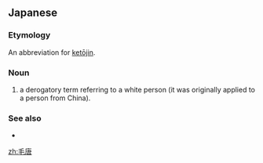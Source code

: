 ==Japanese==
{{ja-kanjitab|毛|唐}}

===Etymology===
An abbreviation for [[毛唐人|ketōjin]].

===Noun===
{{ja-noun|けとう|hhira=けたう}}

# a derogatory term referring to a white person (it was originally applied to a person from China).

===See also===
* {{l|ja|毛唐人}}

[[zh:毛唐]]